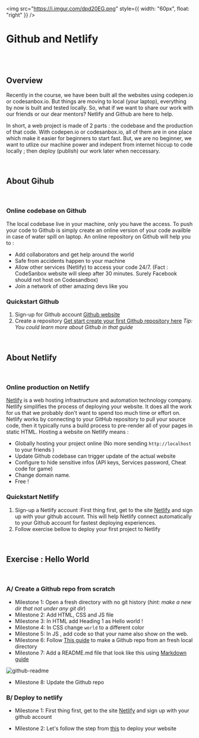 <img
  src="https://i.imgur.com/dpd20EG.png"
  style={{ width: "60px", float: "right" }}
/>

# Github and Netlify

<br />
<br />

## Overview

Recently in the course, we have been built all the websites using codepen.io or codesanbox.io. But things are moving to local (your laptop), everything by now is built and tested locally. So, what if we want to share our work with our friends or our dear mentors? Netlify and Github are here to help.

In short, a web project is made of 2 parts : the codebase and the production of that code. With codepen.io or codesanbox.io, all of them are in one place which make it easier for beginners to start fast. But, we are no beginner, we want to utlize our machine power and indepent from internet hiccup to code locally ; then deploy (publish) our work later when neccessary.

<br />

## About Gihub

<br />

### Online codebase on Github

The local codebase live in your machine, only you have the access. To push your code to Github is simply create an online version of your code availble in case of water spill on laptop. An online repository on Github will help you to :

- Add collaborators and get help around the world
- Safe from accidents happen to your machine
- Allow other services (Netlify) to access your code 24/7. (Fact : CodeSanbox website will sleep after 30 minutes. Surely Facebook should not host on Codesandbox)
- Join a network of other amazing devs like you

### Quickstart Github

1. Sign-up for Github account [Github website](https://github.com/)
2. Create a repository [Get start create your first Github repository here](https://docs.github.com/en/get-started/quickstart/create-a-repo) _Tip: You could learn more about Github in that guide_

<br />

## About Netlify

<br />

### Online production on Netlify

[Netlify](https://www.netlify.com/) is a web hosting infrastructure and automation technology company. Netlify simplifies the process of deploying your website. It does all the work for us that we probably don't want to spend too much time or effort on. Netlify works by connecting to your GitHub repository to pull your source code, then it typically runs a build process to pre-render all of your pages in static HTML. Hosting a website on Netlify means :

- Globally hosting your project online (No more sending `http://localhost` to your friends )
- Update Github codebase can trigger update of the actual website
- Configure to hide sensitive infos (API keys, Services password, Cheat code for game)
- Change domain name.
- Free !

### Quickstart Netlify

1. Sign-up a Netlify account :First thing first, get to the site [Netlify](https://www.netlify.com/) and sign up with your github account. This will help Netlify connect automatically to your Github account for fastest deploying experiences.
2. Follow exercise bellow to deploy your first project to Netlify

<br />

## Exercise : Hello World

<br />

### A/ Create a Github repo from scratch

- Milestone 1: Open a fresh directory with no git history (_hint: make a new dir that not under any git dir_)
- Milestone 2: Add HTML, CSS and JS file
- Milestone 3: In HTML add Heading 1 as Hello world !
- Milestone 4: In CSS change `world` to a different color
- Milestone 5: In JS , add code so that your name also show on the web.
- Milestone 6: Follow [This guide](https://kbroman.org/github_tutorial/pages/init.html) to make a Github repo from an fresh local directory
- Milestone 7: Add a README.md file that look like this using [Markdown guide](https://www.markdownguide.org/basic-syntax/)

![github-readme](../../assets/wv/m14/github-readme.png)

- Milestone 8: Update the Github repo

### B/ Deploy to netlify

- Milestone 1: First thing first, get to the site [Netlify](https://www.netlify.com/) and sign up with your github account

- Milestone 2: Let's follow the step from [this](https://www.netlify.com/blog/2016/09/29/a-step-by-step-guide-deploying-on-netlify/) to deploy your website

<br />
<br />
<br />
